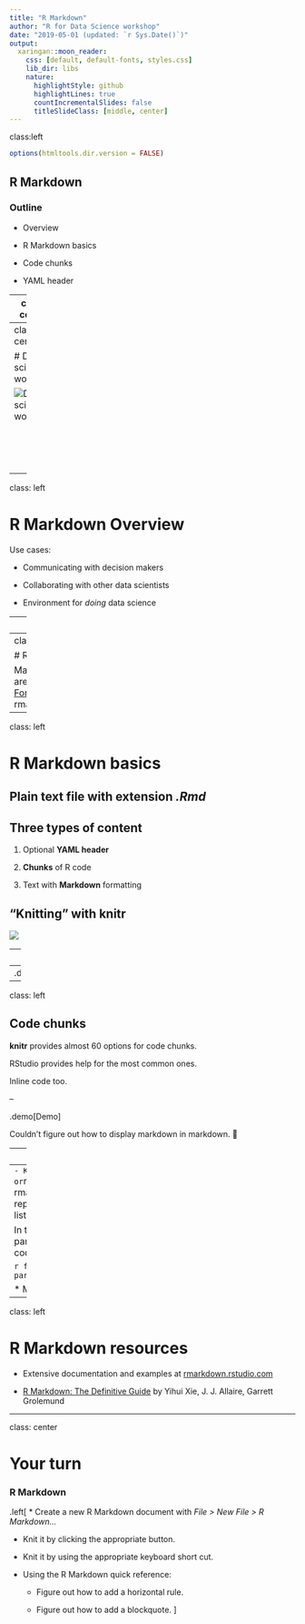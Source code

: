 ```yaml
---
title: "R Markdown"
author: "R for Data Science workshop"
date: "2019-05-01 (updated: `r Sys.Date()`)"
output:
  xaringan::moon_reader:
    css: [default, default-fonts, styles.css]
    lib_dir: libs
    nature:
      highlightStyle: github
      highlightLines: true
      countIncrementalSlides: false
      titleSlideClass: [middle, center]
---
```

class:left

```r
options(htmltools.dir.version = FALSE)
```

## R Markdown

### Outline

- Overview

- R Markdown basics

- Code chunks

- YAML header

---
class: center

# Data science workflow

![Data science workflow](assets/data-science.png)

<br/>
<br/>
<br/>
<br/>
<p style="font-size: x-small">
Image source: <a href="http://r4ds.had.co.nz/">R for Data Science</a> by Hadley Wickham & Garrett Grolemund.
</p>

---
class: center

# Data science workflow

![Data science workflow](assets/data-science-communicate.png)

<br/>
<br/>
<br/>
<br/>
<p style="font-size: x-small">
Image source: <a href="http://r4ds.had.co.nz/">R for Data Science</a> by Hadley Wickham & Garrett Grolemund.
</p>

---
class: left

# R Markdown Overview

Use cases:

* Communicating with decision makers

* Collaborating with other data scientists

* Environment for *doing* data science

---
class: left

## Reproducible research

![](assets/reproducible.jpg)

---
class: left

# R Markdown basics

Many output formats are available. See [Formats](https://rmarkdown.rstudio.com/formats.html) at rmarkdown.rstudio.com.



---
class: left

# R Markdown basics

## Plain text file with extension *.Rmd*

## Three types of content

1. Optional **YAML header**

2. **Chunks** of R code

3. Text with **Markdown** formatting

## "Knitting" with **knitr**

![](assets/rmarkdownflow.png)

---
class: left

# R Markdown basics

## Markdown Quick Reference in RStudio Help

--
.demo[Demo]

---
class: left

## Code chunks

**knitr** provides almost 60 options for code chunks.

RStudio provides help for the most common ones.

Inline code too.

--

.demo[Demo]

Couldn't figure out how to display markdown in markdown. 🙂

---
class: left

## YAML header

* Used for "whole document" settings.

* Can use it to parameterize a document.

```{---
title: "Parameters example"
output: html_document
params:
  year: 2019
---
```
  - Knit with parameters or
```r
    rmarkdown::render("my-report.Rmd", params = list(year = 2019))
```

In the document, use parameters like this in a code chunk:

```r
filter(year == params$year)
```

* Much more

---
class: left

# R Markdown resources

* Extensive documentation and examples at [rmarkdown.rstudio.com](https://rmarkdown.rstudio.com/)

* [R Markdown: The Definitive Guide](https://bookdown.org/yihui/rmarkdown/) by Yihui Xie, J. J. Allaire, Garrett Grolemund

---
class: center

# Your turn

### R Markdown

.left[
* Create a new R Markdown document with *File > New File > R Markdown…*

* Knit it by clicking the appropriate button.

* Knit it by using the appropriate keyboard short cut.

* Using the R Markdown quick reference:

  * Figure out how to add a horizontal rule.

  * Figure out how to add a blockquote.
]
